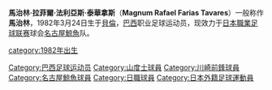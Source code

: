 {{Football player infobox 
| playername = 馬治林 
| image = 
| fullname = Magnum Rafael Farias Tavares
| height = {{height|m=1.74}}
| dateofbirth = {{birth date and age|1982|3|24}}  
| cityofbirth = [[贝伦_(阿拉戈斯州)|貝倫]] 
| countryofbirth = [[巴西|巴西]] 
| currentclub  = [[名古屋鯨魚|名古屋鯨魚]] 
| clubnumber = 8
| position = [[攻擊中場|攻擊中場]]
| youthyears = 2000-2001
| youthclubs = 卡拉加斯
| years = 2002<br>2002-2003<br>2004-2005<br>2005<br>2005<br>2006<br>2006-2007<br>2008-
| clubs = {{tsl|en|Tuna Luso Brasileira||Tuna Luso}}<br>[[派桑杜体育俱乐部|彼辛度]]<br>[[维多利亚体育俱乐部|維多利亞]]<br> {{tsl|en|Iraty Sport Club||Iraty}} <br> [[山度士足球會|山度士]](外借) <br> {{tsl|en|Iraty Sport Club||Iraty}} <br> [[川崎前鋒|川崎前鋒]] <br> [[名古屋鯨魚|名古屋鯨魚]]
| caps(goals) =  <br>{{0}}35 {{0}}{{0}}(6)<br><br>{{0}}28 {{0}}{{0}}(1)<br>{{0}}{{0}}5 {{0}}{{0}}(0)<br> <br>{{0}}38 {{0}}(11)<br>{{0}}{{0}}8 {{0}}{{0}}(2)
| nationalyears = 
| nationalteam = 
| nationalcaps(goals) = 
| pcupdate = [[27_April|27 April]] 2008
}}

'''馬治林·拉菲爾·法利亞斯·泰華拿斯'''（'''Magnum Rafael Farias Tavares'''）一般称作'''馬治林'''，1982年3月24日生于[[贝伦_(阿拉戈斯州)|貝倫]]，[[巴西|巴西]]职业足球运动员，现效力于[[日本職業足球联赛|日本職業足球联赛]]球会[[名古屋鯨魚|名古屋鯨魚]]队。

{{DEFAULTSORT:Magnum Rafael Farias Tavares}}
[[Category:巴西足球运动员|Category:巴西足球运动员]]
[[category:1982年出生|category:1982年出生]]
[[Category:山度士球員|Category:山度士球員]]
[[Category:川崎前鋒球員|Category:川崎前鋒球員]]
[[Category:名古屋鯨魚球員|Category:名古屋鯨魚球員]]
[[Category:日職球員|Category:日職球員]]
[[Category:日本外籍足球運動員|Category:日本外籍足球運動員]]